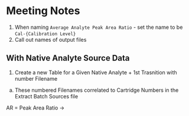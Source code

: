 # Meeting Notes

1. When naming `Average Analyte Peak Area Ratio` - set the name to be `Cal-{Calibration Level}`
2. Call out names of output files

## With Native Analyte Source Data

1. Create a new Table for a Given Native Analyte + 1st Trasnition with number Filename
  a. These numbered Filenames correlated to Cartridge Numbers in the Extract Batch Sources file
  
  
AR = Peak Area Ratio -> 
